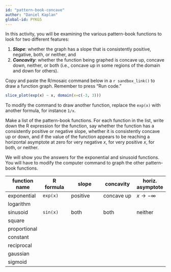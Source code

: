 ```yaml
---
id: "pattern-book-concave"
author: "Daniel Kaplan"
global-id: PYKG5
---
```


In this activity, you will be examining the various pattern-book functions to look for two different features:

1. ***Slope***: whether the graph has a slope that is consistently positive, negative, both, or neither, and 
2. ***Concavity***: whether the function being graphed is concave up, concave down, neither, or both (i.e., concave up in some regions of the domain and down for others).

::: {.scaffolding  data-latex=""}
Copy and paste the R/mosaic command below in a `r sandbox_link()` to draw a function graph. Remember to press "Run code."
```r
slice_plot(exp(x) ~ x, domain(x=c(-3, 3)))
```
To modify the command to draw another function, replace the `exp(x)` with another formula, for instance `1/x`. 

:::



Make a list of the pattern-book functions. For each function in the list, write down the R expression for the function, say whether the function has a consistently positive or negative slope, whether it is consistently concave up or down, and if the value of the function appears to be reaching a horizontal asymptote at zero for very negative $x$, for very positive $x$, for both, or neither.

We will show you the answers for the exponential and sinusoid functions. You will have to modify the computer command to graph the other pattern-book functions.

function name | R formula  | slope         | concavity    | horiz. asymptote
--------------|------------|---------------|--------------|--------
exponential   | `exp(x)`   | positive      | concave up   | $x \rightarrow -\infty$
logarithm     |
sinusoid      | `sin(x)`   | both          | both         | neither
square        |
proportional  |
constant      |
reciprocal    |
gaussian      |
sigmoid       |


